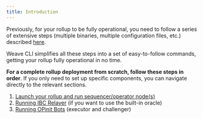 ```yaml
---
title: Introduction
---
```


Previously, for your rollup to be fully operational, 
you need to follow a series of extensive steps (multiple binaries, multiple configuration files, etc.) described [here](/nodes-and-rollups/deploying-rollups/rollup-deployment/introduction).

Weave CLI simplifies all these steps into a set of easy-to-follow commands, getting your rollup fully operational in no time.

**For a complete rollup deployment from scratch, follow these steps in order**. If you only need to set up specific components, you can navigate directly to the relevant sections.

1. [Launch your rollup and run sequencer/operator node(s)](/developers/developer-guides/tools/clis/weave-cli/rollup/launch)
2. [Running IBC Relayer](/developers/developer-guides/tools/clis/weave-cli/rollup/relayer) (if you want to use the built-in oracle)
3. [Running OPinit Bots](/developers/developer-guides/tools/clis/weave-cli/rollup/opinit-bots) (executor and challenger)
